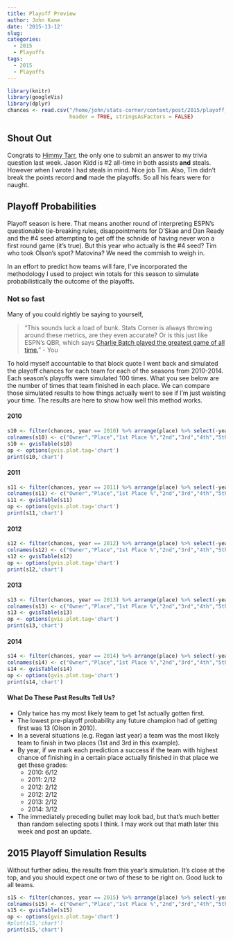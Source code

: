 ```yaml
---
title: Playoff Preview
author: John Kane
date: '2015-13-12'
slug: 
categories:
  - 2015
  - Playoffs
tags: 
  - 2015
  - Playoffs
---
```


```r
library(knitr)
library(googleVis)
library(dplyr)
chances <- read.csv("/home/john/stats-corner/content/post/2015/playoff_preview.csv", 
                    header = TRUE, stringsAsFactors = FALSE)
```

## Shout Out
Congrats to [Himmy Tarr](https://www.facebook.com/tim.harrington.716?fref=ts), the only one to submit an answer to my trivia question last week. Jason Kidd is #2 all-time in both assists **and** steals. However when I wrote I had steals in mind. Nice job Tim. Also, Tim didn't break the points record __and__ made the playoffs. So all his fears were for naught. 

## Playoff Probabilities
Playoff season is here. That means another round of interpreting ESPN's questionable tie-breaking rules, disappointments for D'Skae and Dan Ready and the #4 seed attempting to get off the schnide of having never won a first round game (it's true). But this year who actually is the #4 seed? Tim who took Olson's spot? Matovina? We need the commish to weigh in. 

In an effort to predict how teams will fare, I've incorporated the methodology I used to project win totals for this season to simulate probabilistically the outcome of the playoffs.  

### Not so fast
Many of you could rightly be saying to yourself, 

> "This sounds luck a load of bunk. Stats Corner is always throwing around these metrics, are they even accurate? Or is this just like ESPN's QBR, which says [Charlie Batch played the greatest game of all time.](http://profootballtalk.nbcsports.com/2015/11/19/charlie-batchs-186-yard-two-pick-game-has-espns-best-qbr-ever/)" - You

To hold myself accountable to that block quote I went back and simulated the playoff chances for each team for each of the seasons from 2010-2014. Each season's playoffs were simulated 100 times. What you see below are the number of times that team finished in each place. We can compare those simulated results to how things actually went to see if I'm just waisting your time. The results are here to show how well this method works. 

#### 2010
```r
s10 <- filter(chances, year == 2010) %>% arrange(place) %>% select(-year)
colnames(s10) <- c("Owner","Place","1st Place %","2nd","3rd","4th","5th","6th","7th","8th","9th","10th","11th","12th")
s10 <- gvisTable(s10)
op <- options(gvis.plot.tag='chart')
print(s10,'chart')
```

#### 2011
```r
s11 <- filter(chances, year == 2011) %>% arrange(place) %>% select(-year)
colnames(s11) <- c("Owner","Place","1st Place %","2nd","3rd","4th","5th","6th","7th","8th","9th","10th","11th","12th")
s11 <- gvisTable(s11)
op <- options(gvis.plot.tag='chart')
print(s11,'chart')
```

#### 2012
```r
s12 <- filter(chances, year == 2012) %>% arrange(place) %>% select(-year)
colnames(s12) <- c("Owner","Place","1st Place %","2nd","3rd","4th","5th","6th","7th","8th","9th","10th","11th","12th")
s12 <- gvisTable(s12)
op <- options(gvis.plot.tag='chart')
print(s12,'chart')
```

#### 2013
```r
s13 <- filter(chances, year == 2013) %>% arrange(place) %>% select(-year)
colnames(s13) <- c("Owner","Place","1st Place %","2nd","3rd","4th","5th","6th","7th","8th","9th","10th","11th","12th")
s13 <- gvisTable(s13)
op <- options(gvis.plot.tag='chart')
print(s13,'chart')
```

#### 2014
```r
s14 <- filter(chances, year == 2014) %>% arrange(place) %>% select(-year)
colnames(s14) <- c("Owner","Place","1st Place %","2nd","3rd","4th","5th","6th","7th","8th","9th","10th","11th","12th")
s14 <- gvisTable(s14)
op <- options(gvis.plot.tag='chart')
print(s14,'chart')
```

#### What Do These Past Results Tell Us?
* Only twice has my most likely team to get 1st actually gotten first.
* The lowest pre-playoff probability any future champion had of getting first was 13 (Olson in 2010).
* In a several situations (e.g. Regan last year) a team was the most likely team to finish in two places (1st and 3rd in this example).
* By year, if we mark each prediction a success if the team with highest chance of finishing in a certain place actually finished in that place we get these grades:
    + 2010: 6/12
    + 2011: 2/12
    + 2012: 2/12
    + 2012: 2/12
    + 2013: 2/12
    + 2014: 3/12
* The immediately preceding bullet may look bad, but that's much better than random selecting spots I think. I may work out that math later this week and post an update.


## 2015 Playoff Simulation Results
Without further adieu, the results from this year's simulation. It's close at the top, and you should expect one or two of these to be right on. Good luck to all teams. 

```r
s15 <- filter(chances, year == 2015) %>% arrange(place) %>% select(-year)
colnames(s15) <- c("Owner","Place","1st Place %","2nd","3rd","4th","5th","6th","7th","8th","9th","10th","11th","12th")
s15 <- gvisTable(s15)
op <- options(gvis.plot.tag='chart')
#plot(s15,'chart')
print(s15,'chart')
```
